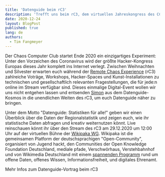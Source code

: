 ```yaml
---
title: 'Datenguide beim rC3'
description: 'Trefft uns beim rC3, dem virtuellen Jahreskongress des CCC'
date: 2020-12-24
layout: BlogPost
published: true
lang: de
authors:
  - Tim Fangmeyer
---
```



Der Chaos Computer Club startet Ende 2020 ein einzigartiges Experiment: Unter den Vorzeichen des Coronavirus wird der größte Hacker-Kongress Europas dieses Jahr komplett ins Internet verlegt. Zwischen Weihnachten und Silvester erwarten euch während der [Remote Chaos Experience](https://events.ccc.de/2020/09/04/rc3-remote-chaos-experience/) (rC3) zahlreiche Voträge, Workshops, Hacker-Spaces und Kunst-Installationen zu technischen und gesellschaftlich relevanten Fragestellungen, die für jede:n online im Stream verfügbar sind. Dieses einmalige Digital-Event wollen wir uns nicht entgehen lassen und entsenden [Simon](https://twitter.com/sjockers) aus dem Datenguide-Kosmos in die unendlichen Weiten des rC3, um euch Datenguide näher zu bringen.

Unter dem Motto "Datenguide: Statistiken für alle!" geben wir einen Überblick über die Daten der Regionalstatistik und zeigen euch, wie ihr statistische Daten abfragen und kreativ weiternutzen könnt. Live reinschauen könnt ihr über den Stream des rC3 am 29.12.2020 um 12:00 Uhr auf der virtuellen Bühne der [Wikipaka WG](https://cfp.verschwoerhaus.de/rc3-2020/talk/). Wikipaka ist die gemeinsamen Platform der deutschsprachigen "Open-Community", organisiert von Jugend hackt, den Communities der Open Knowledge Foundation Deutschland, mediale pfade, Verschwörhaus, Verstehbahnhof und von Wikimedia Deutschland mit einem [spannenden Programm](https://cfp.verschwoerhaus.de/rc3-2020/talk/) rund um offene Daten, offenes Wissen, Informationsfreiheit, und digitales Ehrenamt.

<ArrowLink href="https://cfp.verschwoerhaus.de/rc3-2020/talk/FVBUC3/">
  Mehr Infos zum Datenguide-Vortrag beim rC3
</ArrowLink>
